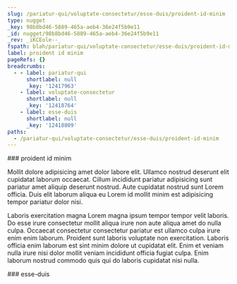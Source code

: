 ```yaml
---
slug: /pariatur-qui/voluptate-consectetur/esse-duis/proident-id-minim
type: nugget
_key: 98b8bd46-5889-465a-aeb4-36e24f5b9e11
_id: nugget/98b8bd46-5889-465a-aeb4-36e24f5b9e11
_rev: _iKCEole--_
fspath: blah/pariatur-qui/voluptate-consectetur/esse-duis/proident-id-minim.md
label: proident id minim
pageRefs: {}
breadcrumbs:
  - - label: pariatur-qui
      shortlabel: null
      _key: '12417963'
    - label: voluptate-consectetur
      shortlabel: null
      _key: '12418764'
    - label: esse-duis
      shortlabel: null
      _key: '12418809'
paths:
  - /pariatur-qui/voluptate-consectetur/esse-duis/proident-id-minim
---
```


<NuggetArea>
<Nugget slug="/pariatur-qui/voluptate-consectetur/esse-duis/proident-id-minim" type="nugget" _key="98b8bd46-5889-465a-aeb4-36e24f5b9e11" _id="nugget/98b8bd46-5889-465a-aeb4-36e24f5b9e11" _rev="_iKCEole--_" fspath="blah/pariatur-qui/voluptate-consectetur/esse-duis/proident-id-minim.md" label="proident id minim" paths="/pariatur-qui/voluptate-consectetur/esse-duis/proident-id-minim">
<NuggetBody>
### proident id minim

Mollit dolore adipisicing amet dolor labore elit. Ullamco nostrud deserunt elit cupidatat laborum occaecat. Cillum incididunt pariatur adipisicing sunt pariatur amet aliquip deserunt nostrud. Aute cupidatat nostrud sunt Lorem officia. Duis elit laborum aliqua eu Lorem id mollit minim est adipisicing tempor pariatur dolor nisi.

Laboris exercitation magna Lorem magna ipsum tempor tempor velit laboris. Do esse irure consectetur mollit aliqua irure non aute aliqua amet do nulla culpa. Occaecat consectetur consectetur pariatur est ullamco culpa irure enim enim laborum. Proident sunt laboris voluptate non exercitation. Laboris officia enim laborum est sint minim dolore ut cupidatat elit. Enim et veniam nulla irure nisi dolor mollit veniam incididunt officia fugiat culpa. Enim laborum nostrud commodo quis qui do laboris cupidatat nisi nulla.

</NuggetBody>
<Breadcrumbs>
<Crumbs>
<Crumb _key="12417963" label="pariatur-qui" /><Crumb _key="12418764" label="voluptate-consectetur" /><Crumb _key="12418809" label="esse-duis" />
</Crumbs>
</Breadcrumbs>
</Nugget>

<NuggetsInbound>
</NuggetsInbound>
<NuggetsOutbound>
</NuggetsOutbound>
</NuggetArea>
<PassagesInbound>
<Passage direction="inbound" type="passage" _key="12418809" _id="passage/12418809" _rev="_iKCEolW--A" label="esse-duis" passage="esse-duis" fspath="blah/pariatur-qui/voluptate-consectetur/esse-duis" paths="/pariatur-qui/voluptate-consectetur/esse-duis" slug="/pariatur-qui/voluptate-consectetur/esse-duis">
<NuggetBody>
### esse-duis

</NuggetBody>
<Breadcrumbs>
<Crumbs>
<Crumb _key="12417963" label="pariatur-qui" /><Crumb _key="12418764" label="voluptate-consectetur" />
</Crumbs>
</Breadcrumbs>
</Passage>

</PassagesInbound>
<PassagesOutbound>
</PassagesOutbound>